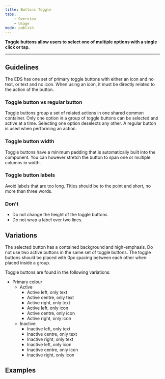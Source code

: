 ```yaml
---
title: Buttons Toggle
tabs:
    - Overview
    - Usage
mode: publish
---
```


**Toggle buttons allow users to select one of multiple options with a single click or tap.**


***


## Guidelines

The EDS has one set of primary toggle buttons with either an icon and no text, or text and no icon. When using an icon, it must be directly related to the action of the button. 


### Toggle button vs regular button

Toggle buttons group a set of related actions in one shared common container. Only one option in a group of toggle buttons can be selected and active at a time. Selecting one option deselects any other. A regular button is used when performing an action.  


### Toggle button width

Toggle buttons have a minimum padding that is automatically built into the component. You can however stretch the button to span one or multiple columns in width.  


### Toggle button labels

Avoid labels that are too long. Titles should be to the point and short, no more than three words. 


### Don't

* Do not change the height of the toggle buttons. 
* Do not wrap a label over two lines. 


## Variations

The selected button has a contained background and high-emphasis. Do not use two active buttons in the same set of toggle buttons. The toggle buttons should be placed with 0px spacing between each other when placed inside a group.  

Toggle buttons are found in the following variations: 

* Primary colour 
  * Active 
    * Active left, only text 
    * Active centre, only text 
    * Active right, only text 
    * Active left, only icon 
    * Active centre, only icon 
    * Active right, only icon 
  * Inactive 
    * Inactive left, only text 
    * Inactive centre, only text 
    * Inactive right, only text 
    * Inactive left, only icon 
    * Inactive centre, only icon 
    * Inactive right, only icon 


## Examples

<FigmaImage url="https://www.figma.com/file/0bGXR2sCwMVSDNyyzu5BXrO5/UI%E2%80%94User-Interface?node-id=27%3A3" />
